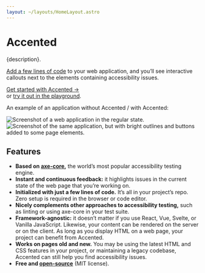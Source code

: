 ```yaml
---
layout: ~/layouts/HomeLayout.astro
---
```



# Accented

<p class="subtitle">{description}.</p>

[Add a few lines of code](/getting-started#first-steps) to your web application,
and you’ll see interactive callouts next to the elements containing accessibility issues.

<p class="extra-space"><a class="call-to-action" style="display: inline-block; margin-block-end: var(--space-xs);" href="/getting-started">Get started with Accented →</a><br />
  or
  <a href="https://stackblitz.com/edit/accented-playground-react-ts?file=src%2Fmain.tsx">try it out in the playground</a>.</p>

An example of an application without Accented / with Accented:

<ImageCompare>
  <Image
    src={withoutAccented}
    alt="Screenshot of a web application in the regular state."
    layout="full-width"
  />
  <Image
    src={withAccented}
    alt="Screenshot of the same application, but with bright outlines and buttons added to some page elements."
    layout="full-width"
  />
</ImageCompare>

## Features

- **Based on [axe-core](https://github.com/dequelabs/axe-core),**
  the world’s most popular accessibility testing engine.
- **Instant and continuous feedback:** it highlights issues in the current state of the web page that you’re working on.
- **Initialized with just a few lines of code.**
  It’s all in your project’s repo.
  Zero setup is required in the browser or code editor.
- **Nicely complements other approaches to accessibility testing,**
  such as linting or using axe-core in your test suite.
- **Framework-agnostic:**
  it doesn’t matter if you use React, Vue, Svelte, or Vanilla JavaScript.
  Likewise, your content can be rendered on the server or on the client.
  As long as you display HTML on a web page, your project can benefit from Accented.
- **Works on pages old and new.**
  You may be using the latest HTML and CSS features in your project,
  or maintaining a legacy codebase, Accented can still help you find accessibility issues.
- **Free and [open-source](https://github.com/pomerantsev/accented)** (MIT license).
